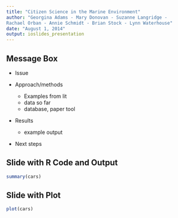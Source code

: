 ```yaml
---
title: "Citizen Science in the Marine Environment"
author: "Georgina Adams - Mary Donovan - Suzanne Langridge - 
Rachael Orban - Annie Schmidt - Brian Stock - Lynn Waterhouse"
date: "August 1, 2014"
output: ioslides_presentation
---
```



## Message Box
- Issue

- Approach/methods
    - Examples from lit
    - data so far
    - database, paper tool
- Results
    -  example output
- Next steps

## Slide with R Code and Output

```r
summary(cars)
```

## Slide with Plot

```r
plot(cars)
```

